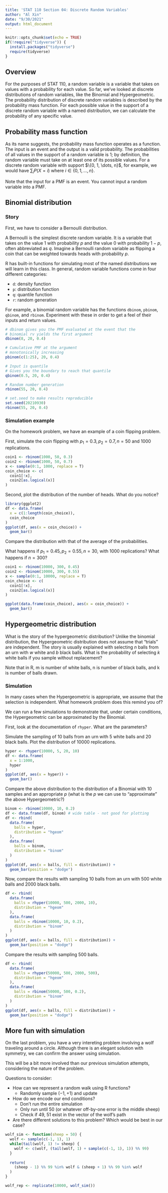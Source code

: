 ```yaml
---
title: 'STAT 110 Section 04: Discrete Random Variables'
author: "Al Xin"
date: "9/30/2021"
output: html_document
---
```


```r
knitr::opts_chunk$set(echo = TRUE)
if(!require("tidyverse")) {
  install.packages("tidyverse")
  require(tidyverse)
}
```

## Overview

For the purposes of STAT 110, a random variable is a variable that takes on values with a probability for each value. So far, we've looked at discrete distributions of random variables, like the Binomial and Hypergeometric. The probability distribution of discrete random variables is described by the probability mass function. For each possible value in the support of a discrete random variable with a named distribution, we can calculate the probability of any specific value.

## Probability mass function

As its name suggests, the probability mass function operates as a function. The input is an event and the output is a valid probability. The probabilities of all values in the support of a random variable is 1; by definition, the random variable must take on at least one of its possible values. For a discrete random variable with support $\{0, 1, \dots, n}$, for example, we would have $\sum_i P(X = i)$ where $i \in \{0, 1, \dots, n\}$.

Note that the input for a PMF is an event. You cannot input a random variable into a PMF. 

## Binomial distribution

### Story

First, we have to consider a Bernoulli distribution. 

A Bernoulli is the simplest discrete random variable. It is a variable that takes on the value 1 with probability $p$ and the value 0 with probability $1 - p$, often abbreviated as $q$. Imagine a Bernoulli random variable as flipping a coin that can be weighted towards heads with probability $p$. 

R has built-in functions for simulating most of the named distributions we will learn in this class. In general, random variable functions come in four different categories: 

- `d`: density function
- `p`: distribution function
- `q`: quantile function
- `r`: random generation

For example, a binomial random variable has the functions `dbinom`, `pbinom`, `qbinom`, and `rbinom`. Experiment with these in order to get a feel of their inputs and return values. 

```r
# dbinom gives you the PMF evaluated at the event that the
# binomial rv yields the first argument
dbinom(8, 20, 0.4)

# Cumulative PMF at the argument
# monotonically increasing
pbinom(c(1:25), 20, 0.4)

# Input is quantile
# Gives you the boundary to reach that quantile
qbinom(0.5, 20, 0.4)

# Random number generation
rbinom(55, 20, 0.4)

# set.seed to make results reproducible
set.seed(20210930)
rbinom(55, 20, 0.4)
```

### Simulation example

On the homework problem, we have an example of a coin flipping problem.

First, simulate the coin flipping with $p_1 = 0.3, p_2 = 0.7, n = 50$ and $1000$ replications. 

```r
coin1 <- rbinom(1000, 50, 0.3)
coin2 <- rbinom(1000, 50, 0.7)
x <- sample(0:1, 1000, replace = T)
coin_choice <- c(
  coin1[!x], 
  coin2[as.logical(x)]
)
```

Second, plot the distribution of the number of heads. What do you notice?

```r
library(ggplot2)
df <- data.frame(
  x = c(1:length(coin_choice)), 
  coin_choice
)
ggplot(df, aes(x = coin_choice)) + 
  geom_bar()
```

Compare the distribution with that of the average of the probabilities. 

What happens if $p_1 = 0.45, p_2 = 0.55, n = 30$, with $1000$ replications? What happens if $n = 300$?

```r
coin1 <- rbinom(10000, 300, 0.45)
coin2 <- rbinom(10000, 300, 0.55)
x <- sample(0:1, 10000, replace = T)
coin_choice <- c(
  coin1[!x], 
  coin2[as.logical(x)]
)

ggplot(data.frame(coin_choice), aes(x = coin_choice)) + 
  geom_bar()
```


## Hypergeometric distribution

What is the story of the hypergeometric distribution? Unlike the binomial distribution, the Hypergeometric distribution does not assume that "trials" are independent. The story is usually explained with selecting $n$ balls from an urn with $w$ white and $b$ black balls. What is the probability of selecting $k$ white balls if you sample without replacement?

Note that in R, m is number of white balls, n is number of black balls, and k is number of balls drawn. 

### Simulation

In many cases when the Hypergeometric is appropriate, we assume that the selection is independent. What homework problem does this remind you of?

We can run a few simulations to demonstrate that, under certain conditions, the Hypergeometric can be approximated by the Binomial. 

First, look at the documentation of `rhyper`. What are the parameters?

Simulate the sampling of $10$ balls from an urn with $5$ white balls and $20$ black balls. Plot the distribution of $10000$ replications. 

```r
hyper <- rhyper(10000, 5, 20, 10)
df <- data.frame(
  x = 1:1000, 
  hyper
)
ggplot(df, aes(x = hyper)) + 
  geom_bar()
```

Compare the above distribution to the distribution of a Binomial with $10$ samples and an appropriate $p$ (what is the $p$ we can use to "approximate" the above Hypergeometric?)

```r
binom <- rbinom(10000, 10, 0.2)
df <- data.frame(df, binom) # wide table - not good for plotting
df <- rbind(
  data.frame(
    balls = hyper, 
    distribution = "hgeom"
  ), 
  data.frame(
    balls = binom, 
    distribution = "binom"
  )
)
ggplot(df, aes(x = balls, fill = distribution)) + 
  geom_bar(position = "dodge")
```

Now, compare the results with sampling $10$ balls from an urn with $500$ white balls and $2000$ black balls. 

```r
df <- rbind(
  data.frame(
    balls = rhyper(10000, 500, 2000, 10), 
    distribution = "hgeom"
  ), 
  data.frame(
    balls = rbinom(10000, 10, 0.2), 
    distribution = "binom"
  )
)
ggplot(df, aes(x = balls, fill = distribution)) + 
  geom_bar(position = "dodge")
```

Compare the results with sampling $500$ balls. 

```r
df <- rbind(
  data.frame(
    balls = rhyper(50000, 500, 2000, 500), 
    distribution = "hgeom"
  ), 
  data.frame(
    balls = rbinom(50000, 500, 0.2), 
    distribution = "binom"
  )
)
ggplot(df, aes(x = balls, fill = distribution)) + 
  geom_bar(position = "dodge")
```

## More fun with simulation

On the last problem, you have a very intereting problem involving a wolf traveling around a circle. Although there is an elegant solution with symmetry, we can confirm the answer using simulation. 

This will be a bit more involved than our previous simulation attempts, considering the nature of the problem. 

Questions to consider:

- How can we represent a random walk using R functions?
  - Randomly sample $(-1, +1)$ and update
- How do we encode our end conditions?
  - Don't run the entire simulation
  - Only run until 50 (or whatever off-by-one error is the middle sheep)
  - Check if 49, 51 exist in the vector of the wolf's path
- Are there different solutions to this problem? Which would be best in our case?

```r
wolf_sim <- function(sheep = 50) {
  wolf <- sample(c(-1, 1), 1)
  while(tail(wolf, 1) != sheep) {
    wolf <- c(wolf, (tail(wolf, 1) + sample(c(-1, 1), 1)) %% 99)
  }
  
  return(
    (sheep - 1) %% 99 %in% wolf & (sheep + 1) %% 99 %in% wolf
  )
}

wolf_rep <- replicate(10000, wolf_sim())
```

